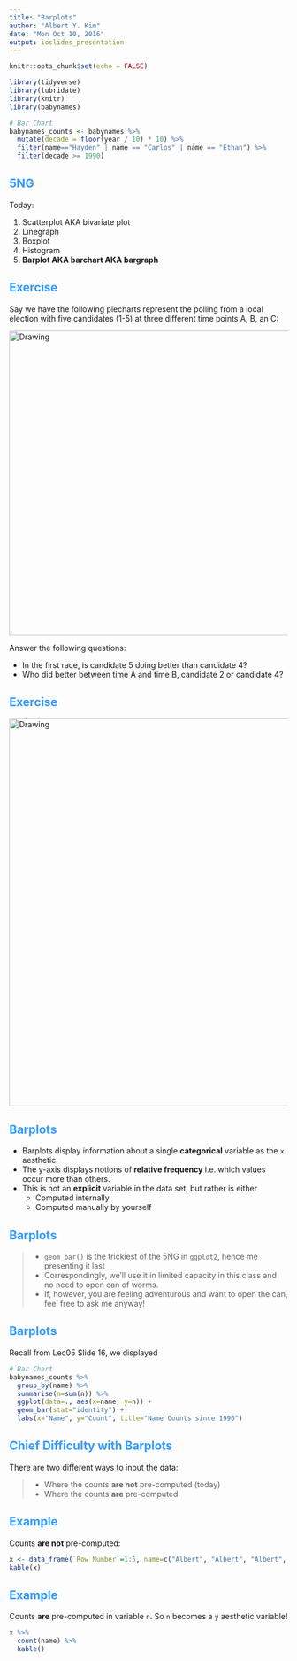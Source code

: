 ```yaml
---
title: "Barplots"
author: "Albert Y. Kim"
date: "Mon Oct 10, 2016"
output: ioslides_presentation
---
```


<style>
h2 { 
 color: #3399ff;		
}
h3 { 
 color: #3399ff;		
}
slides > slide.backdrop {
  background: white;
}
</style>

```r
knitr::opts_chunk$set(echo = FALSE)
```

```r
library(tidyverse)
library(lubridate)
library(knitr)
library(babynames)
```

```r
# Bar Chart
babynames_counts <- babynames %>% 
  mutate(decade = floor(year / 10) * 10) %>% 
  filter(name=="Hayden" | name == "Carlos" | name == "Ethan") %>% 
  filter(decade >= 1990)
```


## 5NG

Today:

1. Scatterplot AKA bivariate plot
1. Linegraph
1. Boxplot
1. Histogram
1. **Barplot AKA barchart AKA bargraph**





## Exercise

Say we have the following piecharts represent the polling from a local election with five candidates (1-5) at three different time points A, B, an C:

<img src="../figure/piecharts.png" alt="Drawing" style="width: 550px;"/>

Answer the following questions:

* In the first race, is candidate 5 doing better than candidate 4?
* Who did better between time A and time B, candidate 2 or candidate 4?





## Exercise

<img src="../figure/barplots.png" alt="Drawing" style="width: 700px;"/>





## Barplots

* Barplots display information about a single **categorical** variable as the `x` aesthetic.
* The y-axis displays notions of **relative frequency** i.e. which values occur more than 
others.
* This is not an **explicit** variable in the data set, but rather is either
    + Computed internally
    + Computed manually by yourself





## Barplots

> * `geom_bar()` is the trickiest of the 5NG in `ggplot2`, hence me presenting it last
> * Correspondingly, we'll use it in limited capacity in this class and no need to open can of worms.
> * If, however, you are feeling adventurous and want to open the can, feel free to ask me anyway!



## Barplots

Recall from Lec05 Slide 16, we displayed

```r
# Bar Chart
babynames_counts %>% 
  group_by(name) %>% 
  summarise(n=sum(n)) %>% 
  ggplot(data=., aes(x=name, y=n)) +
  geom_bar(stat="identity") +
  labs(x="Name", y="Count", title="Name Counts since 1990")
```





## Chief Difficulty with Barplots

There are two different ways to input the data:

> * Where the counts **are not** pre-computed (today)
> * Where the counts **are** pre-computed





## Example

Counts **are not** pre-computed:

```r
x <- data_frame(`Row Number`=1:5, name=c("Albert", "Albert", "Albert", "Virginia", "Virginia"))
kable(x)
```





## Example

Counts **are** pre-computed in variable `n`. So `n` becomes a `y` aesthetic variable!

```r
x %>% 
  count(name) %>% 
  kable()
```
























<!--
## Barplots

Recall from Lec05 Slide 16, we displayed

```r
# Bar Chart
babynames_counts %>% 
  group_by(name) %>% 
  summarise(n=sum(n)) %>% 
  ggplot(data=., aes(x=name, y=n)) +
  geom_bar(stat="identity") +
  labs(x="Name", y="Count", title="Name Counts since 1990")
```



## Input Data

The `filter`ed `babynames` data looks like...

```r
babynames_counts %>% 
  select(-prop, -decade) %>% 
  kable()
```




## ggplot Command

* We assign the `y` `aes()`thetic to be the **pre-counted** variable `n`
* The `stat="identity"` in `geom_bar()`:

```r
ggplot(data=babynames, aes(x=name)) +
  geom_bar(stat="identity")
```

```r
# Bar Chart
babynames_counts %>% 
  ggplot(data=., aes(x=name)) +
  geom_bar() +
  labs(x="Name", title="Name Counts since 1990")
```

-->

